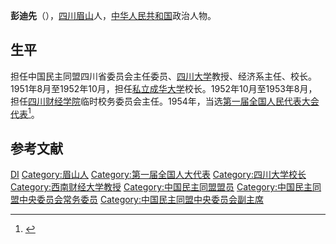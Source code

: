 '''彭迪先'''（{{bd|1908年||1991年}}），[[四川|四川]][[眉山|眉山]]人，[[中华人民共和国|中华人民共和国]]政治人物。

== 生平 ==
担任中国民主同盟四川省委员会主任委员、[[四川大学|四川大学]]教授、经济系主任、校长。1951年8月至1952年10月，担任[[成华大学|私立成华大学]]校长。1952年10月至1953年8月，担任[[四川财经学院|四川财经学院]]临时校务委员会主任。1954年，当选[[第一届全国人民代表大会代表名单|第一届全国人民代表大会代表]]<ref>{{cite book|author=全国人民代表大会常务委员会办公厅|title=中华人民共和国第一届全国人民代表大会代表名单|year=1955年|publisher=全国人民代表大会常务委员会办公厅|url=http://book.ucdrs.superlib.net/views/specific/2929/bookDetail.jsp?dxNumber=000005772167&d=546843D0AE2464CD1C95896344A85614&fenlei=04070402|access-date=2015-01-27|archive-date=2019-01-24|archive-url=https://web.archive.org/web/20190124105450/http://book.ucdrs.superlib.net/views/specific/2929/bookDetail.jsp?dxNumber=000005772167&d=546843D0AE2464CD1C95896344A85614&fenlei=04070402|dead-url=no}}</ref>。

== 参考文献 ==
{{reflist}}

{{中国政治人物小作品}}
{{中国民主同盟第四届中央委员会}}
{{中国民主同盟第五届中央委员会}}

{{Authority control}}
{{DEFAULTSORT:Peng彭}}
[[Category:彭姓|DI]]
[[Category:眉山人|Category:眉山人]]
[[Category:第一届全国人大代表|Category:第一届全国人大代表]]
[[Category:四川大学校长|Category:四川大学校长]]
[[Category:西南财经大学教授|Category:西南财经大学教授]]
[[Category:中国民主同盟盟员|Category:中国民主同盟盟员]]
[[Category:中国民主同盟中央委员会常务委员|Category:中国民主同盟中央委员会常务委员]]
[[Category:中国民主同盟中央委员会副主席|Category:中国民主同盟中央委员会副主席]]